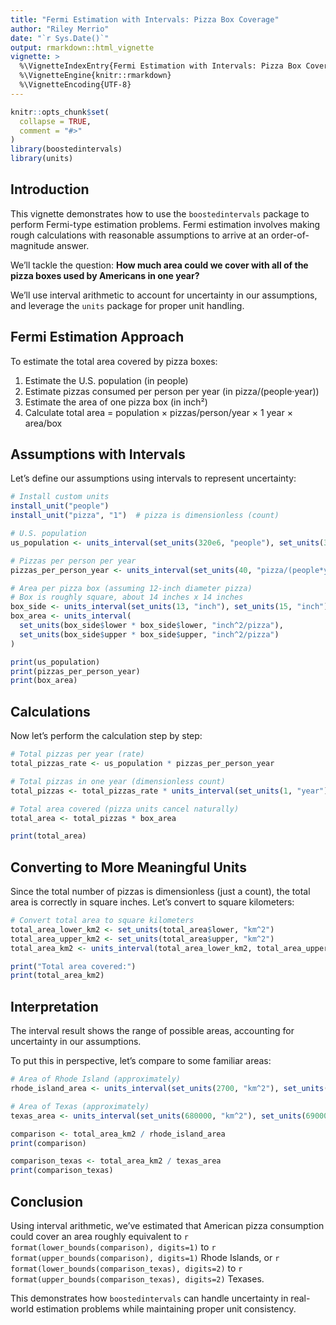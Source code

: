 ```yaml
---
title: "Fermi Estimation with Intervals: Pizza Box Coverage"
author: "Riley Merrio"
date: "`r Sys.Date()`"
output: rmarkdown::html_vignette
vignette: >
  %\VignetteIndexEntry{Fermi Estimation with Intervals: Pizza Box Coverage}
  %\VignetteEngine{knitr::rmarkdown}
  %\VignetteEncoding{UTF-8}
---
```


```r
knitr::opts_chunk$set(
  collapse = TRUE,
  comment = "#>"
)
library(boostedintervals)
library(units)
```

## Introduction

This vignette demonstrates how to use the `boostedintervals` package to perform Fermi-type estimation problems. Fermi estimation involves making rough calculations with reasonable assumptions to arrive at an order-of-magnitude answer.

We'll tackle the question: **How much area could we cover with all of the pizza boxes used by Americans in one year?**

We'll use interval arithmetic to account for uncertainty in our assumptions, and leverage the `units` package for proper unit handling.

## Fermi Estimation Approach

To estimate the total area covered by pizza boxes:

1. Estimate the U.S. population (in people)
2. Estimate pizzas consumed per person per year (in pizza/(people·year))
3. Estimate the area of one pizza box (in inch²)
4. Calculate total area = population × pizzas/person/year × 1 year × area/box

## Assumptions with Intervals

Let's define our assumptions using intervals to represent uncertainty:

```r
# Install custom units
install_unit("people")
install_unit("pizza", "1")  # pizza is dimensionless (count)

# U.S. population
us_population <- units_interval(set_units(320e6, "people"), set_units(340e6, "people"))

# Pizzas per person per year
pizzas_per_person_year <- units_interval(set_units(40, "pizza/(people*year)"), set_units(60, "pizza/(people*year)"))

# Area per pizza box (assuming 12-inch diameter pizza)
# Box is roughly square, about 14 inches x 14 inches
box_side <- units_interval(set_units(13, "inch"), set_units(15, "inch"))
box_area <- units_interval(
  set_units(box_side$lower * box_side$lower, "inch^2/pizza"),
  set_units(box_side$upper * box_side$upper, "inch^2/pizza")
)

print(us_population)
print(pizzas_per_person_year)
print(box_area)
```

## Calculations

Now let's perform the calculation step by step:

```r
# Total pizzas per year (rate)
total_pizzas_rate <- us_population * pizzas_per_person_year

# Total pizzas in one year (dimensionless count)
total_pizzas <- total_pizzas_rate * units_interval(set_units(1, "year"), set_units(1, "year"))

# Total area covered (pizza units cancel naturally)
total_area <- total_pizzas * box_area

print(total_area)
```

## Converting to More Meaningful Units

Since the total number of pizzas is dimensionless (just a count), the total area is correctly in square inches. Let's convert to square kilometers:

```r
# Convert total area to square kilometers
total_area_lower_km2 <- set_units(total_area$lower, "km^2")
total_area_upper_km2 <- set_units(total_area$upper, "km^2")
total_area_km2 <- units_interval(total_area_lower_km2, total_area_upper_km2)

print("Total area covered:")
print(total_area_km2)
```

## Interpretation

The interval result shows the range of possible areas, accounting for uncertainty in our assumptions.

To put this in perspective, let's compare to some familiar areas:

```r
# Area of Rhode Island (approximately)
rhode_island_area <- units_interval(set_units(2700, "km^2"), set_units(2800, "km^2"))

# Area of Texas (approximately)
texas_area <- units_interval(set_units(680000, "km^2"), set_units(690000, "km^2"))

comparison <- total_area_km2 / rhode_island_area
print(comparison)

comparison_texas <- total_area_km2 / texas_area
print(comparison_texas)
```

## Conclusion

Using interval arithmetic, we've estimated that American pizza consumption could cover an area roughly equivalent to `r format(lower_bounds(comparison), digits=1)` to `r format(upper_bounds(comparison), digits=1)` Rhode Islands, or `r format(lower_bounds(comparison_texas), digits=2)` to `r format(upper_bounds(comparison_texas), digits=2)` Texases.

This demonstrates how `boostedintervals` can handle uncertainty in real-world estimation problems while maintaining proper unit consistency.